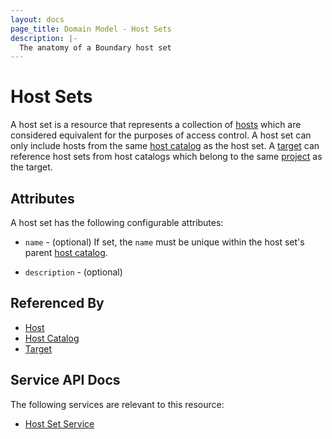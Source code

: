 ```yaml
---
layout: docs
page_title: Domain Model - Host Sets
description: |-
  The anatomy of a Boundary host set
---
```


# Host Sets

A host set is a resource
that represents a collection of [hosts][]
which are considered equivalent
for the purposes of access control.
A host set can only include hosts
from the same [host catalog][] as the host set.
A [target][] can reference host sets from host catalogs
which belong to the same [project][] as the target.

## Attributes

A host set has the following configurable attributes:

- `name` - (optional)
  If set, the `name` must be unique within the host set's parent [host catalog][].

- `description` - (optional)

## Referenced By

- [Host][]
- [Host Catalog][]
- [Target][]

[host catalog]: /docs/concepts/domain-model/host-catalogs
[host catalogs]: /docs/concepts/domain-model/host-catalogs
[host]: /docs/concepts/domain-model/hosts
[hosts]: /docs/concepts/domain-model/hosts
[project]: /docs/concepts/domain-model/scopes#projects
[projects]: /docs/concepts/domain-model/scopes#projects
[target]: /docs/concepts/domain-model/targets
[targets]: /docs/concepts/domain-model/targets

## Service API Docs

The following services are relevant to this resource:

- [Host Set Service](/api-docs/host-set-service)
